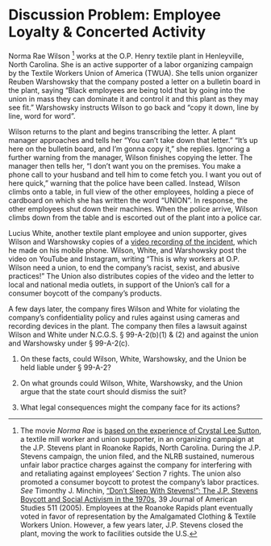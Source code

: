 # Discussion Problem: Employee Loyalty & Concerted Activity {.unnumbered}

Norma Rae Wilson [^NormaRae1] works at the O.P. Henry textile plant in Henleyville, North Carolina. She is an active supporter of a labor organizing campaign by the Textile Workers Union of America (TWUA). She tells union organizer Reuben Warshowsky that the company posted a letter on a bulletin board in the plant, saying "Black employees are being told that by going into the union in mass they can dominate it and control it and this plant as they may see fit." Warshowsky instructs Wilson to go back and "copy it down, line by line, word for word". 
 
Wilson returns to the plant and begins transcribing the letter. A plant manager approaches and tells her "You can't take down that letter." "It's up here on the bulletin board, and I'm gonna copy it," she replies. Ignoring a further warning from the manager, Wilson finishes copying the letter. The manager then tells her, "I don't want you on the premises. You make a phone call to your husband and tell him to come fetch you. I want you out of here quick," warning that the police have been called. Instead, Wilson climbs onto a table, in full view of the other employees, holding a piece of cardboard on which she has written the word "UNION". In response, the other employees shut down their machines. When the police arrive, Wilson climbs down from the table and is escorted out of the plant into a police car. 
 
Lucius White, another textile plant employee and union supporter, gives Wilson and Warshowsky copies of a [video recording of the incident](../video/NormaRae.mp4), which he made on his mobile phone. Wilson, White, and Warshowsky post the video on YouTube and Instagram, writing "This is why workers at O.P. Wilson need a union, to end the company's racist, sexist, and abusive practices!" The Union also distributes copies of the video and the letter to local and national media outlets, in support of the Union's call for a consumer boycott of the company's products. 
 
A few days later, the company fires Wilson and White for violating the company's confidentiality policy and rules against using cameras and recording devices in the plant. The company then files a lawsuit against Wilson and White under N.C.G.S. § 99-A-2(b)(1) & (2) and against the union and Warshowsky under § 99-A-2(c). 

1. On these facts, could Wilson, White, Warshowsky, and the Union be held liable under § 99-A-2? 

2. On what grounds could Wilson, White, Warshowsky, and the Union argue that the state court should dismiss the suit? 

3. What legal consequences might the company face for its actions? 

[^NormaRae1]: The movie _Norma Rae_ is [based on the experience of Crystal Lee Sutton](https://apwu.org/news/real-norma-rae), a textile mill worker and union supporter, in an organizing campaign at the J.P. Stevens plant in Roanoke Rapids, North Carolina. During the J.P. Stevens campaign, the union filed, and the NLRB sustained, numerous unfair labor practice charges against the company for interfering with and retaliating against employees' Section 7 rights. The union also promoted a consumer boycott to protest the company's labor practices. _See_ Timonthy J. Minchin, ["Don't Sleep With Stevens!": The J.P. Stevens Boycott and Social Activism in the 1970s](https://www.jstor.org/stable/27557695), 39 Journal of American Studies 511 (2005). Employees at the Roanoke Rapids plant eventually voted in favor of representation by the Amalgamated Clothing & Textile Workers Union. However, a few years later, J.P. Stevens closed the plant, moving the work to facilities outside the U.S. 
